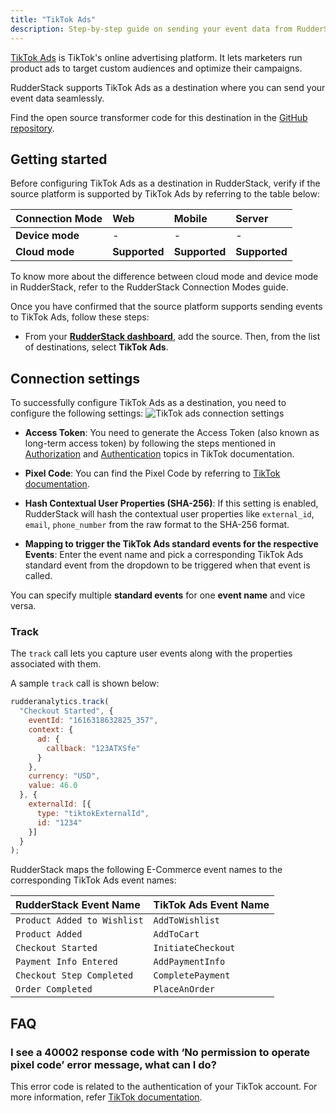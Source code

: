 ```yaml
---
title: "TikTok Ads"
description: Step-by-step guide on sending your event data from RudderStack to TikTok Ads.
---
```


[TikTok Ads](https://www.tiktok.com/business/en/apps/tiktok?tt4b_lang_redirect=1") is TikTok's online advertising platform. It lets marketers run product ads to target custom audiences and optimize their campaigns.

RudderStack supports TikTok Ads as a destination where you can send your event data seamlessly.

<div class="infoBlock">
Find the open source transformer code for this destination in the <a href="https://github.com/rudderlabs/rudder-transformer/tree/master/v0/destinations/tiktok_ads">GitHub repository</a>.
</div>

## Getting started

Before configuring TikTok Ads as a destination in RudderStack, verify if the source platform is supported by TikTok Ads by referring to the table below:

| **Connection Mode** | **Web**       | **Mobile**    | **Server**    |
| :------------------ | :------------ | :------------ | :------------ |
| **Device mode**     |  -            | -             | -             |
| **Cloud mode**      | **Supported** | **Supported** | **Supported** |

<div class="infoBlock">
To know more about the difference between cloud mode and device mode in RudderStack, refer to the <Link to="/destinations/rudderstack-connection-modes/">RudderStack Connection Modes</Link> guide.
</div>

Once you have confirmed that the source platform supports sending events to TikTok Ads, follow these steps:

- From your [**RudderStack dashboard**](https://app.rudderstack.com/), add the source. Then, from the list of destinations, select **TikTok Ads**.

## Connection settings

To successfully configure TikTok Ads as a destination, you need to configure the following settings:
<img src="../../assets/event-stream-destinations/tiktokads-connection-settings.png" alt="TikTok ads connection settings"/>

- **Access Token**: You need to generate the Access Token (also known as long-term access token) by following the steps mentioned in <a href="https://ads.tiktok.com/marketing_api/docs?id=1701890912382977">Authorization</a> and <a href="https://ads.tiktok.com/marketing_api/docs?id=1701890914536450">Authentication</a> topics in TikTok documentation.

- **Pixel Code**: You can find the Pixel Code by referring to <a href="https://ads.tiktok.com/gateway/docs/index?identify_key=2b9b4278e47b275f36e7c39a4af4ba067d088e031d5f5fe45d381559ac89ba48&language=ENGLISH&doc_id=1701890979375106#item-link-Where%20to%20Find%20pixel_code">TikTok documentation</a>.

- **Hash Contextual User Properties (SHA-256)**: If this setting is enabled, RudderStack will hash the contextual user properties like `external_id`, `email`, `phone_number` from the raw format to the SHA-256 format.

- **Mapping to trigger the TikTok Ads standard events for the respective Events**: Enter the event name and pick a corresponding <Link to="https://ads.tiktok.com/help/article?aid=10028">TikTok Ads standard event</Link> from the dropdown to be triggered when that event is called.

<div class="successBlock">
You can specify multiple <strong>standard events</strong> for one <strong>event name</strong> and vice versa.
</div>

### Track

The `track` call lets you capture user events along with the properties associated with them.

A sample `track` call is shown below:

```javascript
rudderanalytics.track(
  "Checkout Started", {
    eventId: "1616318632825_357",
    context: {
      ad: {
        callback: "123ATXSfe"
      }
    },
    currency: "USD",
    value: 46.0
  }, {
    externalId: [{
      type: "tiktokExternalId",
      id: "1234"
    }]
  }
);
```
RudderStack maps the following E-Commerce event names to the corresponding TikTok Ads event names:

| **RudderStack Event Name** | **TikTok Ads Event Name** |
|:--------------------------------|:--------------------------|
| `Product Added to Wishlist` | `AddToWishlist` |
| `Product Added` | `AddToCart` |
| `Checkout Started` | `InitiateCheckout` |
| `Payment Info Entered` | `AddPaymentInfo` |
| `Checkout Step Completed` | `CompletePayment` |
| `Order Completed` | `PlaceAnOrder` |

## FAQ

### I see a 40002 response code with ‘No permission to operate pixel code’ error message, what can I do?

This error code is related to the authentication of your TikTok account. For more information, refer <a href="https://ads.tiktok.com/gateway/docs/index?identify_key=2b9b4278e47b275f36e7c39a4af4ba067d088e031d5f5fe45d381559ac89ba48&language=ENGLISH&doc_id=1701890979375106#item-link-FAQ">TikTok documentation</a>.


